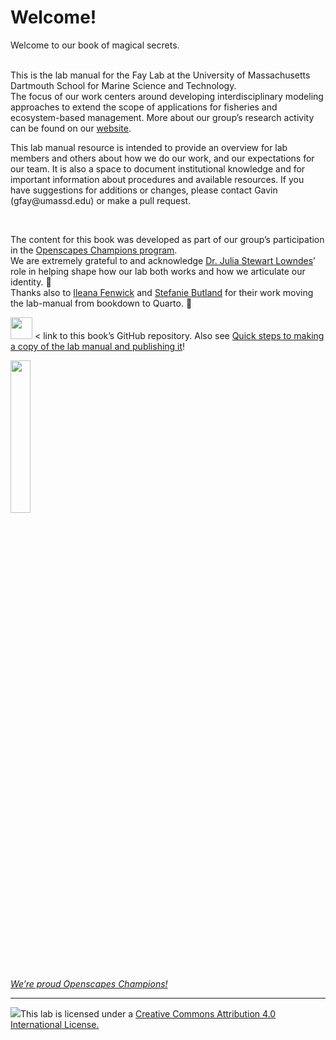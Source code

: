 # Welcome!

Welcome to our book of magical secrets.

<br> This is the lab manual for the Fay Lab at the University of Massachusetts Dartmouth School for Marine Science and Technology.\
The focus of our work centers around developing interdisciplinary modeling approaches to extend the scope of applications for fisheries and ecosystem-based management. More about our group's research activity can be found on our [website](https://thefaylab.com).

This lab manual resource is intended to provide an overview for lab members and others about how we do our work, and our expectations for our team. It is also a space to document institutional knowledge and for important information about procedures and available resources. If you have suggestions for additions or changes, please contact Gavin (gfay\@umassd.edu) or make a pull request.

<br>

The content for this book was developed as part of our group's participation in the [Openscapes Champions program](https://openscapes.org).\
We are extremely grateful to and acknowledge [Dr. Julia Stewart Lowndes](https://twitter.com/juliesquid)' role in helping shape how our lab both works and how we articulate our identity. 🙏\
Thanks also to [Ileana Fenwick](https://www.linkedin.com/in/ileana-fenwick-0238ba132/){target="_blank"} and [Stefanie Butland](https://www.linkedin.com/in/stefaniebutland/?originalSubdomain=ca){target="_blank"} for their work moving the lab-manual from bookdown to Quarto. 🙌\


[![](https://github.githubassets.com/images/modules/logos_page/GitHub-Mark.png){fig-align="left" width="35px"}](https://github.com/thefaylab/lab-manual) \< link to this book's GitHub repository. Also see [Quick steps to making a copy of the lab manual and publishing it](https://github.com/thefaylab/lab-manual/wiki/Quick-steps-to-making-a-copy-of-the-lab-manual-&-publishing-it)!

![](img/openscapes_hex_badge.png){width="25%"}

[*We're proud Openscapes Champions!*](https://openscapes.org)

------------------------------------------------------------------------

[![](img/creative_commons.png)](http://creativecommons.org/licenses/by/4.0/){fig-alt="Creative Commons License"}This lab is licensed under a [Creative Commons Attribution 4.0 International License.](http://creativecommons.org/licenses/by/4.0/)
